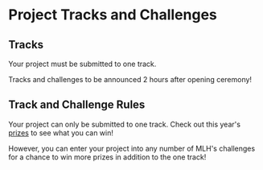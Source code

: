 
# Project Tracks and Challenges

## Tracks

Your project must be submitted to one track.

<Callout emoji="👀">
    Tracks and challenges to be announced 2 hours after opening ceremony!
</Callout>

## Track and Challenge Rules

Your project can only be submitted to one track. Check out this year's [prizes](/judging-and-awards/prizes) to see what you can win!

However, you can enter your project into any number of MLH's challenges for a chance to win more prizes in addition to the one track!
